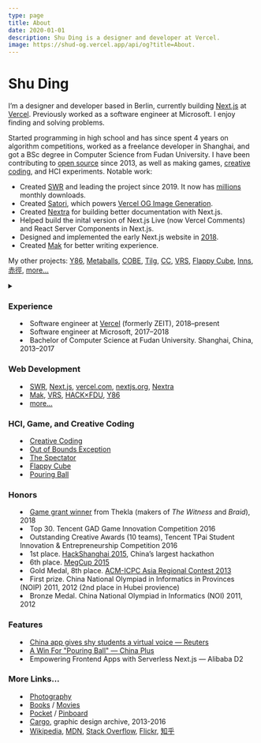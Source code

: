 ```yaml
---
type: page
title: About
date: 2020-01-01
description: Shu Ding is a designer and developer at Vercel.
image: https://shud-og.vercel.app/api/og?title=About.
---
```



<Head>
  <title>Shu Ding</title>
</Head>

# Shu Ding

I’m a designer and developer based in Berlin, currently building [Next.js](https://nextjs.org) at [Vercel](https://vercel.com). Previously worked as a software engineer at Microsoft. I enjoy finding and solving problems.

Started programming in high school and has since spent 4 years on algorithm competitions, worked as a freelance developer in Shanghai, and got a BSc degree in Computer Science from Fudan University. I have been contributing to [open source](https://github.com/shuding) since 2013, as well as making games, [creative coding](/art), and HCI experiments. Notable work:

- Created [SWR](https://swr.vercel.app) and leading the project since 2019. It now has [millions](https://npm-stat.com/charts.html?package=swr&from=2019-01-01) monthly downloads.
- Created [Satori](https://github.com/vercel/satori), which powers [Vercel OG Image Generation](https://twitter.com/vercel/status/1579561293069316096).
- Created [Nextra](https://github.com/shuding/nextra) for building better documentation with Next.js.
- Helped build the inital version of Next.js Live (now Vercel Comments) and React Server Components in Next.js.
- Designed and implemented the early Next.js website in [2018](https://web.archive.org/web/20181227215910/https://nextjs.org).
- Created [Mak](https://inns.studio/mak) for better writing experience.

My other projects: [Y86](https://y86.js.org), [Metaballs](https://metaballs.vercel.app), [COBE](https://cobe.vercel.app), [Tilg](https://github.com/shuding/tilg), [CC](https://cc.shud.in), [VRS](https://v-r-s.vercel.app/edit/?id=1), [Flappy Cube](https://github.com/shuding/flappy-cube), [Inns](https://inns.studio), [赤徑](https://twitter.com/crimsonpathway), [more...](https://github.com/shuding?tab=repositories)

<details style={{ display:'none' }}><summary children="Resume"/>

<style jsx>{`
  summary:not(:focus-visible):focus {
    outline: none;
  }
`}</style>

### Experience

- Software engineer at [Vercel](https://vercel.com) (formerly ZEIT), 2018–present
- Software engineer at Microsoft, 2017–2018
- Bachelor of Computer Science at Fudan University. Shanghai, China, 2013–2017

### Web Development

- [SWR](https://github.com/vercel/swr), [Next.js](https://github.com/vercel/next.js), [vercel.com](https://vercel.com), [nextjs.org](https://next-site-ivyycdnshp.now.sh/), [Nextra](https://nextra.vercel.app)
- [Mak](https://inns.studio/mak), [VRS](https://v-r-s.now.sh/edit/?id=1), [HACK×FDU](http://fdu2016.hackx.org), [Y86](https://y86.js.org)
- [more...](https://github.com/shuding)

### HCI, Game, and Creative Coding

- [Creative Coding](https://works.shud.in/creative-coding)
- [Out of Bounds Exception](https://twitter.com/cyatheatree/status/988836359518351360)
- [The Spectator](http://cyatheatree.com/projects/the-spectator.html)
- [Flappy Cube](https://github.com/shuding/flappy-cube)
- [Pouring Ball](http://cyatheatree.com/projects/pouring-ball.html)

### Honors

- [Game grant winner](http://the-witness.net/news/2018/06/congratulations-to-the-grant-recipients/) from Thekla (makers of *The Witness* and *Braid*), 2018
- Top 30. Tencent GAD Game Innovation Competition 2016
- Outstanding Creative Awards (10 teams), Tencent TPai Student Innovation & Entrepreneurship Competition 2016
- 1st place. [HackShanghai 2015](http://2015.hackshanghai.com/), China’s largest hackathon
- 6th place. [MegCup 2015](https://2015.megcup.com/)
- Gold Medal, 8th place. [ACM-ICPC Asia Regional Contest 2013](https://icpc.baylor.edu/regionals/finder/chengdu-2013/standings)
- First prize. China National Olympiad in Informatics in Provinces (NOIP) 2011, 2012 (2nd place in Hubei provience)
- Bronze Medal. China National Olympiad in Informatics (NOI) 2011, 2012

### Features

- [China app gives shy students a virtual voice — Reuters](https://www.reuters.com/video/2015/12/04/china-app-gives-shy-students-a-virtual-v?videoId=366561295)
- [A Win For "Pouring Ball" — China Plus](http://english.cri.cn/7146/2015/12/01/3481s906479.htm)
- Empowering Frontend Apps with Serverless Next.js — Alibaba D2

### More Links...

- [Photography](https://works.shud.in)
- [Books](https://book.douban.com/people/ParabolaWorld/collect?start=0&sort=time&rating=all&filter=all&mode=list) / [Movies](https://movie.douban.com/people/ParabolaWorld/collect?sort=time&start=0&filter=all&mode=list&tags_sort=count)
- [Pocket](https://getpocket.com/@parabola_ds) / [Pinboard](https://pinboard.in/u:parabola)
- [Cargo](https://cargocollective.com/quietshu), graphic design archive, 2013-2016
- [Wikipedia](https://zh.wikipedia.org/w/index.php?title=Special:%E7%94%A8%E6%88%B7%E8%B4%A1%E7%8C%AE&offset=&limit=500&contribs=user&target=Iamds&namespace=2&nsInvert=1&tagfilter=&start=&end=), [MDN](https://developer.mozilla.org/en-US/profiles/shuding), [Stack Overflow](https://stackoverflow.com/users/2424786/shu-ding), [Flickr](https://www.flickr.com/photos/shuding/), [知乎](https://www.zhihu.com/people/shuding)

</details>
